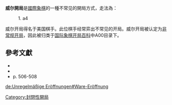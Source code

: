 {{noteTA
|1=zh-hans:韦尔;zh-hant:威尔;
}}
{{Chess notation}}
{{Infobox chess opening
|openingname = 威尔開局
|image = {{Chess diagram
| 
|
|=
 |rd|nd|bd|qd|kd|bd|nd|rd
 |pd|pd|pd|pd|pd|pd|pd|pd
 |  |  |  |  |  |  |  |  
 |  |  |  |  |  |  |  |  
 |pl|  |  |  |  |  |  |  
 |  |  |  |  |  |  |  |  
 |  |pl|pl|pl|pl|pl|pl|pl
 |rl|nl|bl|ql|kl|bl|nl|rl
|
}}
|moves = 1. a4
|ECO = A00
|birth =
|parentopening = [[非正规开局|非正规开局]]
|chessgid = 370686&move=1.5&moves=a4
}}
'''威尔開局'''是[[國際象棋|國際象棋]]的一種不常见的開局方式，走法為：
: 1. a4

威尔开局得名于美国棋手{{le|普雷斯顿·韦尔|Preston Ware}}。此位棋手经常弈出不常见的开局。威尔开局被认定为[[非常规开局|非常规开局]]，因此被归类于[[国际象棋开局百科|国际象棋开局百科]]中A00目录下。

==參考文獻==
{{reflist}}
*{{cite book | author=[[David_Vincent_Hooper|Hooper, David]] and [[Kenneth_Whyld|Kenneth Whyld]] | title=[[The_Oxford_Companion_to_Chess|The Oxford Companion to Chess]] | publisher=Oxford University| year=1996 | isbn=0-19-280049-3}}
* {{Cite book  | last=Dunnington | first=Angus | author-link=Angus Dunnington | year=2000 | title=Winning Unorthodox Openings  | publisher=Everyman Chess  | isbn=978-1857442854  | postscript=<!--None--> }}
* p. 506-508 {{cite book  | author=[[Eric_Schiller|Eric Schiller]] | year=2002 | edition=Second | title=Unorthodox Chess Openings  | publisher=Cardoza | isbn=1-58042-072-9 }}

{{國際象棋開局}}

[[Category:封閉性開局|Category:封閉性開局]]

[[de:Unregelmäßige_Eröffnungen#Ware-Eröffnung|de:Unregelmäßige Eröffnungen#Ware-Eröffnung]]
